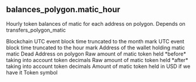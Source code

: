 ## balances_polygon.matic_hour 
Hourly token balances of matic for each address on polygon. Depends on transfers_polygon_matic


<ParamField path="blockchain">
Blockchain
</ParamField>
<ParamField path="block_month">
UTC event block time truncated to the month mark
</ParamField>
<ParamField path="block_hour">
UTC event block time truncated to the hour mark
</ParamField>
<ParamField path="wallet_address">
Address of the wallet holding matic
</ParamField>
<ParamField path="token_address">
matic Dead Address on polygon
</ParamField>
<ParamField path="amount_raw">
Raw amount of matic token held *before* taking into account token decimals
</ParamField>
<ParamField path="amount">
Raw amount of matic token held *after* taking into account token decimals
</ParamField>
<ParamField path="amount_usd">
Amount of matic token held in USD if we have it
</ParamField>
<ParamField path="symbol">
Token symbol
</ParamField>
